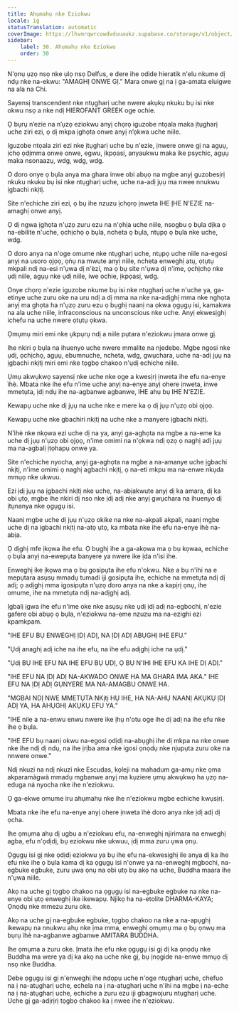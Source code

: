 ```yaml
---
title: Ahụmahụ nke Eziokwu
locale: ig
statusTranslation: automatic
coverImage: https://lhvmrqwrcowdvduuaukz.supabase.co/storage/v1/object/public/strapi-uploads/small_cover-educacion-fundamental.webp-2d51a7828a2b1309555be27f7e2a61a0.webp
sidebar:
    label: 30. Ahụmahụ nke Eziokwu
    order: 30
---
```

N'ọnụ ụzọ nsọ nke ụlọ nsọ Delfus, e dere ihe odide hieratik n'elu nkume dị ndụ nke na-ekwu: "AMAGHỊ ONWE GỊ." Mara onwe gị na ị ga-amata eluigwe na ala na Chi.

Sayensị transcendent nke ntụgharị uche nwere akụkụ nkuku bụ isi nke okwu nsọ a nke ndị HIEROFANT GREEK oge ochie.

Ọ bụrụ n’ezie na n’ụzọ eziokwu anyị chọrọ iguzobe ntọala maka ịtụgharị uche ziri ezi, ọ dị mkpa ịghọta onwe anyị n’ọkwa uche niile.

Iguzobe ntọala ziri ezi nke ịtụgharị uche bụ n'ezie, ịnwere onwe gị na agụụ, ịchọ ọdịmma onwe onwe, egwu, ịkpọasị, anyaukwu maka ike psychic, agụụ maka nsonaazụ, wdg, wdg, wdg.

O doro onye ọ bụla anya ma ghara inwe obi abụọ na mgbe anyị guzobesịrị nkuku nkuku bụ isi nke ntụgharị uche, uche na-adị jụụ ma nwee nnukwu ịgbachi nkịtị.

Site n'echiche ziri ezi, ọ bụ ihe nzuzu ịchọrọ ịnweta IHE ỊHE N'EZIE na-amaghị onwe anyị.

Ọ dị ngwa ịghọta n'ụzọ zuru ezu na n'ọhịa uche niile, nsogbu ọ bụla dịka ọ na-ebilite n'uche, ọchịchọ ọ bụla, ncheta ọ bụla, ntụpọ ọ bụla nke uche, wdg.

O doro anya na n'oge omume nke ntụgharị uche, ntụpọ uche niile na-egosi anyị na usoro ọjọọ, ọṅụ na mwute anyị niile, ncheta enweghị atụ, ọtụtụ mkpali ndị na-esi n'ụwa dị n'èzí, ma ọ bụ site n'ụwa dị n'ime, ọchịchọ nke ụdị niile, agụụ nke ụdị niile, iwe ochie, ịkpọasị, wdg.

Onye chọrọ n'ezie iguzobe nkume bụ isi nke ntụgharị uche n'uche ya, ga-etinye uche zuru oke na uru ndị a dị mma na nke na-adịghị mma nke nghọta anyị ma ghọta ha n'ụzọ zuru ezu ọ bụghị naanị na ọkwa ọgụgụ isi, kamakwa na ala uche niile, infraconscious na unconscious nke uche. Anyị ekwesịghị ichefu na uche nwere ọtụtụ ọkwa.

Ọmụmụ miri emi nke ụkpụrụ ndị a niile pụtara n'eziokwu ịmara onwe gị.

Ihe nkiri ọ bụla na ihuenyo uche nwere mmalite na njedebe. Mgbe ngosi nke ụdị, ọchịchọ, agụụ, ebumnuche, ncheta, wdg, gwụchara, uche na-adị jụụ na ịgbachi nkịtị miri emi nke tọgbọ chakoo n'ụdị echiche niile.

Ụmụ akwụkwọ sayensị nke uche nke oge a kwesịrị ịnweta ihe efu na-enye ìhè. Mbata nke ihe efu n'ime uche anyị na-enye anyị ohere ịnweta, inwe mmetụta, ịdị ndụ ihe na-agbanwe agbanwe, IHE ahụ bụ IHE N'EZIE.

Kewapụ uche nke dị jụụ na uche nke e mere ka ọ dị jụụ n'ụzọ obi ọjọọ.

Kewapụ uche nke gbachiri nkịtị na uche nke a manyere ịgbachi nkịtị.

N'ìhè nke nkọwa ezi uche dị na ya, anyị ga-aghọta na mgbe a na-eme ka uche dị jụụ n'ụzọ obi ọjọọ, n'ime omimi na n'ọkwa ndị ọzọ ọ naghị adị jụụ ma na-agbalị ịtọhapụ onwe ya.

Site n'echiche nyocha, anyị ga-aghọta na mgbe a na-amanye uche ịgbachi nkịtị, n'ime omimi ọ naghị agbachi nkịtị, ọ na-eti mkpu ma na-enwe nkụda mmụọ nke ukwuu.

Ezi ịdị jụụ na ịgbachi nkịtị nke uche, na-abịakwute anyị dị ka amara, dị ka obi ụtọ, mgbe ihe nkiri dị nso nke ịdị adị nke anyị gwụchara na ihuenyo dị ịtụnanya nke ọgụgụ isi.

Naanị mgbe uche dị jụụ n'ụzọ okike na nke na-akpali akpali, naanị mgbe uche dị na ịgbachi nkịtị na-atọ ụtọ, ka mbata nke ihe efu na-enye ìhè na-abịa.

Ọ dịghị mfe ịkọwa ihe efu. Ọ bụghị ihe a ga-akọwa ma ọ bụ kọwaa, echiche ọ bụla anyị na-ewepụta banyere ya nwere ike ịda n'isi ihe.

Enweghị ike ịkọwa ma ọ bụ gosipụta ihe efu n'okwu. Nke a bụ n'ihi na e mepụtara asụsụ mmadụ tumadi iji gosipụta ihe, echiche na mmetụta ndị dị adị; ọ adịghị mma igosipụta n'ụzọ doro anya na nke a kapịrị ọnụ, ihe omume, ihe na mmetụta ndị na-adịghị adị.

Ịgbalị ịgwa ihe efu n'ime oke nke asụsụ nke ụdị ịdị adị na-egbochi, n'ezie gafere obi abụọ ọ bụla, n'eziokwu na-eme nzuzu ma na-ezighi ezi kpamkpam.

"IHE EFU BỤ ENWEGHỊ ỊDỊ ADỊ, NA ỊDỊ ADỊ ABỤGHỊ IHE EFU."

"Ụdị anaghị adị iche na ihe efu, na ihe efu adịghị iche na ụdị."

"Ụdị BỤ IHE EFU NA IHE EFU BỤ ỤDỊ, Ọ BỤ N'IHI IHE EFU KA IHE DỊ ADỊ."

"IHE EFU NA ỊDỊ ADỊ NA-AKWADO ONWE HA MA GHARA IMA AKA." IHE EFU NA ỊDỊ ADỊ GỤNYERE MA NA-AMAGBU ONWE HA.

"MGBAI NDỊ NWE MMETỤTA NKịtị HỤ IHE, HA NA-AHỤ NAANỊ AKỤKỤ ỊDỊ ADỊ YA, HA AHỤGHỊ AKỤKỤ EFU YA."

"IHE nile a na-enwu enwu nwere ike ịhụ n'otu oge ihe dị adị na ihe efu nke ihe ọ bụla.

"IHE EFU bụ naanị okwu na-egosi ọdịdị na-abụghị ihe dị mkpa na nke onwe nke ihe ndị dị ndụ, na ihe ịrịba ama nke igosi ọnọdụ nke njupụta zuru oke na nnwere onwe."

Ndị nkuzi na ndị nkuzi nke Escudas, kọleji na mahadum ga-amụ nke ọma akparamàgwà mmadụ mgbanwe anyị ma kụziere ụmụ akwụkwọ ha ụzọ na-eduga ná nyocha nke ihe n'eziokwu.

Ọ ga-ekwe omume iru ahụmahụ nke ihe n'eziokwu mgbe echiche kwụsịrị.

Mbata nke ihe efu na-enye anyị ohere ịnweta ìhè doro anya nke ịdị adị dị ọcha.

Ihe ọmụma ahụ dị ugbu a n'eziokwu efu, na-enweghị njirimara na enweghị agba, efu n'ọdịdị, bụ eziokwu nke ukwuu, ịdị mma zuru ụwa ọnụ.

Ọgụgụ isi gị nke ọdịdị eziokwu ya bụ ihe efu na-ekwesịghị ile anya dị ka ihe efu nke ihe ọ bụla kama dị ka ọgụgụ isi n'onwe ya na-enweghị mgbochi, na-egbuke egbuke, zuru ụwa ọnụ na obi ụtọ bụ akọ na uche, Buddha maara ihe n'ụwa niile.

Akọ na uche gị tọgbọ chakoo na ọgụgụ isi na-egbuke egbuke na nke na-enye obi ụtọ enweghị ike ikewapụ. Njikọ ha na-etolite DHARMA-KAYA; Ọnọdụ nke mmezu zuru oke.

Akọ na uche gị na-egbuke egbuke, tọgbọ chakoo na nke a na-apụghị ikewapụ na nnukwu ahụ nke ịma mma, enweghị ọmụmụ ma ọ bụ ọnwụ ma bụrụ ìhè na-agbanwe agbanwe AMITARA BUDDHA.

Ihe ọmụma a zuru oke. Ịmata ihe efu nke ọgụgụ isi gị dị ka ọnọdụ nke Buddha ma were ya dị ka akọ na uche nke gị, bụ ịnọgide na-enwe mmụọ dị nsọ nke Buddha.

Debe ọgụgụ isi gị n'enweghị ihe ndọpụ uche n'oge ntụgharị uche, chefuo na ị na-atụgharị uche, echela na ị na-atụgharị uche n'ihi na mgbe ị na-eche na ị na-atụgharị uche, echiche a zuru ezu iji gbagwojuru ntụgharị uche. Uche gị ga-adịrịrị tọgbọ chakoo ka ị nwee ihe n'eziokwu.

